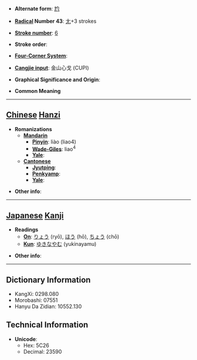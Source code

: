 * '''Alternate form''': [[尥]]

* '''[[Wiktionary:Chinese radical index| Radical]] Number 43''': [[Wiktionary:Chinese radical index 尢|尢]]+3 strokes

* '''[[Wiktionary:Chinese total strokes index|Stroke number]]''': [[Wiktionary:Chinese total strokes index 6|6]]

* '''Stroke order''': 

* '''[[Wiktionary:Chinese four corner index|Four-Corner System]]''': 

* '''[[Wiktionary:Chinese Cangjie index|Cangjie input]]''': 金山心戈 (CUPI)

* '''Graphical Significance and Origin''': 

* '''Common Meaning'''

----

== [[Chinese]] [[Hanzi]] ==

* '''Romanizations'''
** '''[[Mandarin]]'''
*** '''[[Pinyin]]''': liào (liao4)
*** '''[[Wade-Giles]]''': liao<sup>4</sup>
*** '''[[Yale]]''': 
** '''[[Cantonese]]'''
*** '''[[Jyutping]]''':
*** '''[[Penkyamp]]''': 
*** '''[[Yale]]''': 

* '''Other info''': 

----

== [[Japanese]] [[Kanji]] ==

* '''Readings'''
** '''[[On]]''': [[りょう]] (ryō), [[ほう]] (hō), [[ちょう]] (chō)
** '''[[Kun]]''': [[ゆきなやむ]] (yukinayamu)

* '''Other info''':  

----

== Dictionary Information ==

* KangXi: 0298.080
* Morobashi: 07551
* Hanyu Da Zidian: 10552.130

== Technical Information ==

* '''Unicode''':
** Hex: 5C26
** Decimal: 23590